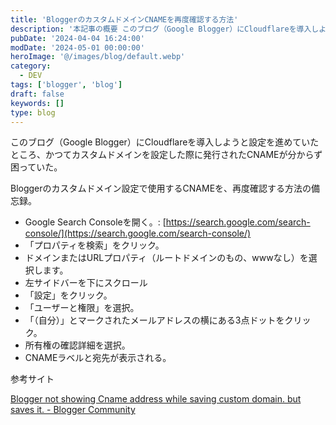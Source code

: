 ```yaml
---
title: 'BloggerのカスタムドメインCNAMEを再度確認する方法'
description: '本記事の概要 このブログ（Google Blogger）にCloudflareを導入しようと設定を進めていたところ、かつてカスタムドメインを設定した際に発行されたCNAMEが分からず困っていた。Bloggerのカスタムドメイン設定で使用するCNAMEを、再度確認する方法の備忘録。'
pubDate: '2024-04-04 16:24:00'
modDate: '2024-05-01 00:00:00'
heroImage: '@/images/blog/default.webp'
category:
  - DEV
tags: ['blogger', 'blog']
draft: false
keywords: []
type: blog
---
```


このブログ（Google Blogger）にCloudflareを導入しようと設定を進めていたところ、かつてカスタムドメインを設定した際に発行されたCNAMEが分からず困っていた。

Bloggerのカスタムドメイン設定で使用するCNAMEを、再度確認する方法の備忘録。

- Google Search Consoleを開く。: [https://search.google.com/search-console/](https://search.google.com/search-console/)
- 「プロパティを検索」をクリック。
- ドメインまたはURLプロパティ（ルートドメインのもの、wwwなし）を選択します。
- 左サイドバーを下にスクロール
- 「設定」をクリック。
- 「ユーザーと権限」を選択。
- 「（自分）」とマークされたメールアドレスの横にある3点ドットをクリック。
- 所有権の確認詳細を選択。
- CNAMEラベルと宛先が表示される。

参考サイト

[Blogger not showing Cname address while saving custom domain. but saves it. - Blogger Community](https://support.google.com/blogger/thread/237602506/blogger-not-showing-cname-address-while-saving-custom-domain-but-saves-it?hl=en)
